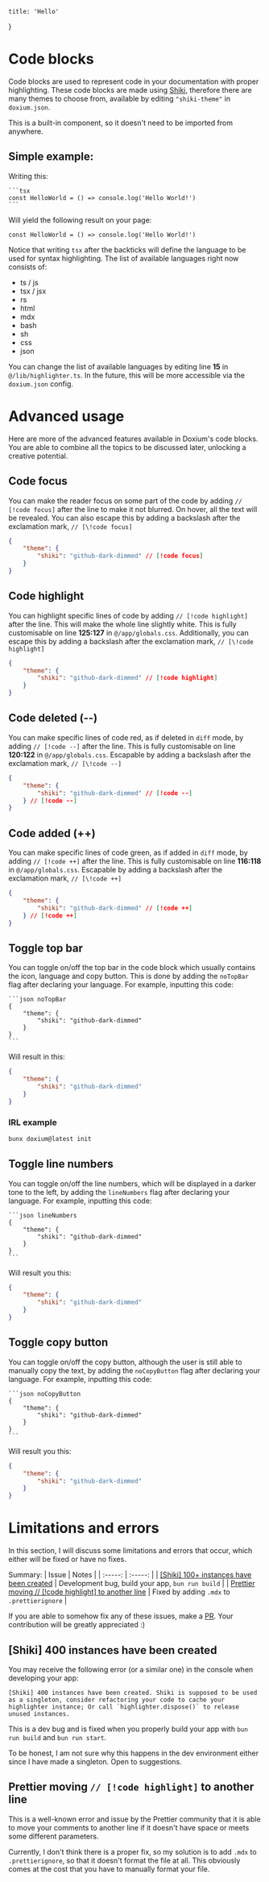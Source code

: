     title: 'Hello'
}

# Code blocks

Code blocks are used to represent code in your documentation with proper highlighting. These code blocks are made using [Shiki](https://shiki.matsu.io/),
therefore there are many themes to choose from, available by editing `"shiki-theme"` in `doxium.json`.

This is a built-in component, so it doesn't need to be imported from anywhere.

## Simple example:

Writing this:

````mdx
```tsx
const HelloWorld = () => console.log('Hello World!')
```
````

Will yield the following result on your page:

```tsx
const HelloWorld = () => console.log('Hello World!')
```

Notice that writing `tsx` after the backticks will define the language to be used for syntax highlighting. The list of available languages right now consists of:
- ts / js
- tsx / jsx
- rs
- html
- mdx
- bash
- sh
- css
- json

You can change the list of available languages by editing line **15** in `@/lib/highlighter.ts`. In the future, this will be more accessible via the `doxium.json` config.

# Advanced usage

Here are more of the advanced features available in Doxium's code blocks. You are able to combine all the topics to be discussed later, unlocking a creative potential.

## Code focus

You can make the reader focus on some part of the code by adding `// [!code focus]` after the line to make it not blurred. On hover, all the text will be revealed. 
You can also escape this by adding a backslash after the exclamation mark, `// [\!code focus]`

```json
{
    "theme": { 
        "shiki": "github-dark-dimmed" // [!code focus] 
    }
}
```

## Code highlight

You can highlight specific lines of code by adding `// [!code highlight]` after the line. This will make the whole line slightly white. This is fully customisable on line **125:127** in `@/app/globals.css`. 
Additionally, you can escape this by adding a backslash after the exclamation mark, `// [\!code highlight]`

```json
{
    "theme": { 
        "shiki": "github-dark-dimmed" // [!code highlight]  
    }
}
```

## Code deleted (--)

You can make specific lines of code red, as if deleted in `diff` mode, by adding `// [!code --]` after the line. This is fully customisable on line **120:122** in `@/app/globals.css`. 
Escapable by adding a backslash after the exclamation mark, `// [\!code --]`

```json
{
    "theme": { 
        "shiki": "github-dark-dimmed" // [!code --]  
    } // [!code --]  
}
```

## Code added (++)

You can make specific lines of code green, as if added in `diff` mode, by adding `// [!code ++]` after the line. This is fully customisable on line **116:118** in `@/app/globals.css`. 
Escapable by adding a backslash after the exclamation mark, `// [\!code ++]`

```json
{
    "theme": { 
        "shiki": "github-dark-dimmed" // [!code ++]  
    } // [!code ++]  
}
```

## Toggle top bar

You can toggle on/off the top bar in the code block which usually contains the icon, language and copy button. 
This is done by adding the `noTopBar` flag after declaring your language. For example, inputting this code:

````mdx
```json noTopBar
{
    "theme": { 
        "shiki": "github-dark-dimmed"
    } 
}
```
````

Will result in this:

```json noTopBar
{
    "theme": { 
        "shiki": "github-dark-dimmed"
    } 
}
```

### IRL example

```bash noTopBar
bunx doxium@latest init
```

## Toggle line numbers

You can toggle on/off the line numbers, which will be displayed in a darker tone to the left, by adding the `lineNumbers` flag after declaring your language.
For example, inputting this code:

````mdx
```json lineNumbers
{
    "theme": { 
        "shiki": "github-dark-dimmed"
    } 
}
```
````

Will result you this:

```json lineNumbers
{
    "theme": { 
        "shiki": "github-dark-dimmed"
    } 
}
```

## Toggle copy button

You can toggle on/off the copy button, although the user is still able to manually copy the text, by adding the `noCopyButton` flag after declaring your language.
For example, inputting this code:

````mdx
```json noCopyButton
{
    "theme": { 
        "shiki": "github-dark-dimmed"
    } 
}
```
````

Will result you this:

```json noCopyButton
{
    "theme": { 
        "shiki": "github-dark-dimmed"
    } 
}
```


# Limitations and errors

In this section, I will discuss some limitations and errors that occur, which either will be fixed or have no fixes.

Summary:
| Issue | Notes |
| :-----: | :-----: |
| [[Shiki] 100+ instances have been created](#shiki-400-instances-have-been-created) | Development bug, build your app, `bun run build` |
| [Prettier moving // [!code highlight] to another line](prettier-moving-object-object-to-another-line) | Fixed by adding `.mdx` to `.prettierignore` |


If you are able to somehow fix any of these issues, make a [PR](https://github.com/konyogony/Doxium/pulls). Your contribution will be greatly appreciated :)


## [Shiki] 400 instances have been created

You may receive the following error (or a similar one) in the console when developing your app:

``[Shiki] 400 instances have been created. Shiki is supposed to be used as a singleton, consider refactoring your code to cache your highlighter instance; Or call `highlighter.dispose()` to release unused instances.``

This is a dev bug and is fixed when you properly build your app with `bun run build` and `bun run start`. 

To be honest, I am not sure why this happens in the dev environment either since I have made a singleton. Open to suggestions.


## Prettier moving `// [!code highlight]` to another line

This is a well-known error and issue by the Prettier community that it is able to move your comments to another line if it doesn't have space or meets some different parameters. 

Currently, I don't think there is a proper fix, so my solution is to add `.mdx` to `.prettierignore`, so that it doesn't format the file at all. This obviously comes at the cost that you have to manually format your file.